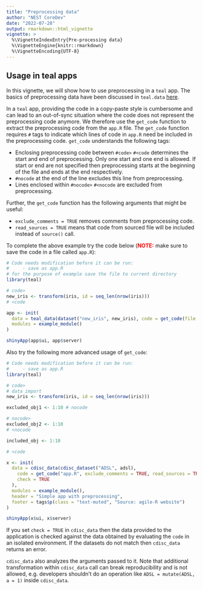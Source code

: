 ```yaml
---
title: "Preprocessing data"
author: "NEST CoreDev"
date: "2022-07-28"
output: rmarkdown::html_vignette
vignette: >
  %\VignetteIndexEntry{Pre-processing data}
  %\VignetteEngine{knitr::rmarkdown}
  %\VignetteEncoding{UTF-8}
---
```


## Usage in teal apps
In this vignette, we will show how to use preprocessing in a `teal` app. The basics of preprocessing data have been discussed in `teal.data` [here](https://insightsengineering.github.io/teal.data/main/articles/preprocessing-data.html).

In a `teal` app, providing the code in a copy-paste style is cumbersome and can lead to an out-of-sync situation where the code does not represent the preprocessing code anymore. We therefore use the `get_code` function to extract the preprocessing code from the `app.R` file. The `get_code` function requires `#` tags to indicate which lines of code in `app.R` need be included in the preprocessing code. `get_code` understands the following tags:

- Enclosing preprocessing code between `#code>` `#<code` determines the start and end of preprocessing. Only one start and one end is allowed. If start or end are not specified then preprocessing starts at the beginning of the file and ends at the end respectively.
- `#nocode` at the end of the line excludes this line from preprocessing.
- Lines enclosed within `#nocode>` `#<nocode` are excluded from preprocessing.

Further, the `get_code` function has the following arguments that might be useful:

- `exclude_comments = TRUE` removes comments from preprocessing code.
- `read_sources = TRUE` means that code from sourced file will be included instead of `source()` call.

To complete the above example try the code below (**<span style="color:red">NOTE:</span>** make sure to save the code in a file called `app.R`):

```r
# Code needs modification before it can be run:
#     - save as app.R
# for the purpose of example save the file to current directory
library(teal)

# code>
new_iris <- transform(iris, id = seq_len(nrow(iris)))
# <code

app <- init(
  data = teal_data(dataset("new_iris", new_iris), code = get_code(file = "app.R")),
  modules = example_module()
)

shinyApp(app$ui, app$server)
```

Also try the following more advanced usage of `get_code`:

```r
# Code needs modification before it can be run:
#     - save as app.R
library(teal)

# code>
# data import
new_iris <- transform(iris, id = seq_len(nrow(iris)))

excluded_obj1 <- 1:10 # nocode

# nocode>
excluded_obj2 <- 1:10
# <nocode

included_obj <- 1:10

# <code

x <- init(
  data = cdisc_data(cdisc_dataset("ADSL", adsl),
    code = get_code("app.R", exclude_comments = TRUE, read_sources = TRUE),
    check = TRUE
  ),
  modules = example_module(),
  header = "Simple app with preprocessing",
  footer = tags$p(class = "text-muted", "Source: agile-R website")
)

shinyApp(x$ui, x$server)
```

If you set `check = TRUE` in `cdisc_data` then the data provided to the application is checked against
the data obtained by evaluating the `code` in an isolated environment. If the datasets do not match then
`cdisc_data` returns an error.

`cdisc_data` also analyzes the arguments passed to it. Note that additional transformation within
`cdisc_data` call can break reproducibility and is not allowed, e.g. developers shouldn't do an operation
like `ADSL = mutate(ADSL, a = 1)` inside `cdisc_data`.
